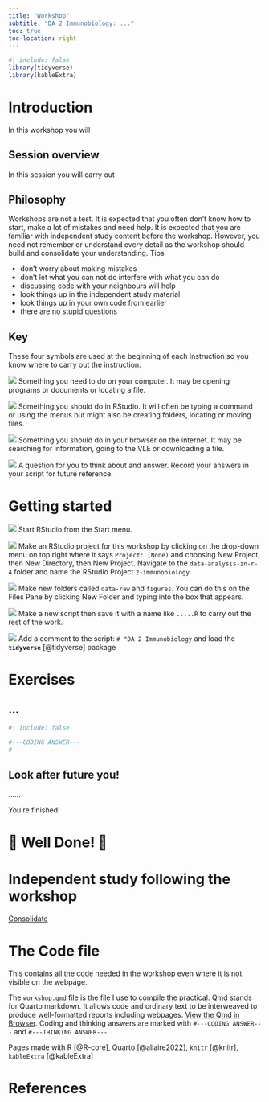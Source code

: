 ```yaml
---
title: "Workshop"
subtitle: "DA 2 Immunobiology: ..."
toc: true
toc-location: right
---
```


```r
#| include: false
library(tidyverse)
library(kableExtra)
```

# Introduction

In this workshop you will 



## Session overview

In this session you will carry out

## Philosophy

Workshops are not a test. It is expected that you often don't know how to start, make a lot of mistakes and need help. It is expected that you are familiar with independent study content before the workshop. However, you need not remember or understand every detail as the workshop should build and consolidate your understanding. Tips

-   don't worry about making mistakes
-   don't let what you can not do interfere with what you can do
-   discussing code with your neighbours will help
-   look things up in the independent study material
-   look things up in your own code from earlier 
-   there are no stupid questions

::: callout-note
## Key

These four symbols are used at the beginning of each instruction so you know where to carry out the instruction.

![](images/do_on_your_computer.png) Something you need to do on your computer. It may be opening programs or documents or locating a file.

![](images/do_in_R.png)  Something you should do in RStudio. It will often be typing a command or using the menus but might also be creating folders, locating or moving files.

![](images/do_on_internet.png) Something you should do in your browser on the internet. It may be searching for information, going to the VLE or downloading a file.

![](images/answer.png) A question for you to think about and answer. Record your answers in your script for future reference.
:::

# Getting started

![](images/do_on_your_computer.png) Start RStudio from the Start menu.


![](images/do_in_R.png)  Make an RStudio project for this workshop by clicking on the drop-down menu on top right where it says `Project: (None)` and choosing New Project, then New Directory, then New Project. Navigate to the `data-analysis-in-r-4` folder and name the RStudio Project `2-immunobiology`.

![](images/do_in_R.png)   Make new folders called `data-raw` and `figures`. You can do this on the Files Pane by clicking New Folder and typing into the box that appears.

![](images/do_in_R.png)  Make a new script then save it with a name like `.....R` to carry out the rest of the work.

![](images/do_in_R.png)  Add a comment to the script: `# "DA 2 Immunobiology`  and load the **`tidyverse`** [@tidyverse] package


# Exercises

## ...


```r
#| include: false

#---CODING ANSWER---
#


```

    

<!-- #---THINKING ANSWER---  -->

<!-- Day is discrete (but ordered) and is the explanatory; mass looks continuous and  -->
<!-- is the response.  -->

<!-- The null hypothesis can be expressed as one of the following: day does not  -->
<!-- explain the variation in mass; there is no linear relationship between  -->
<!-- day and mass; slope of the best fitting straight line is zero -->




## Look after future you!

......

You're finished!

# 🥳 Well Done! 🎉



# Independent study following the workshop

[Consolidate](study_after_workshop.qmd)

# The Code file

This contains all the code needed in the workshop even where it is not visible on the webpage.

The `workshop.qmd` file is the file I use to compile the practical. Qmd stands for Quarto markdown. It allows code and ordinary text to be interweaved to produce well-formatted reports including webpages. [View the Qmd in Browser](https://github.com/3mmaRand/R4BABS/blob/main/r4babs4/week-2/workshop.qmd). Coding and thinking answers are marked with `#---CODING ANSWER---` and `#---THINKING ANSWER---`

Pages made with R [@R-core], Quarto [@allaire2022], `knitr` [@knitr], `kableExtra` [@kableExtra]

# References
